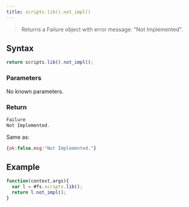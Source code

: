 ```yaml
---
title: scripts.lib().not_impl()
---
```


> Returns a Failure object with error message: "Not Implemented".

## Syntax

```js
return scripts.lib().not_impl();
```

### Parameters

No known parameters.

### Return

```js
Failure
Not Implemented.
```

Same as:

```js
{ok:false,msg:"Not Implemented."}
```

## Example

```js
function(context,args){
  var l = #fs.scripts.lib();
  return l.not_impl();
}
```
